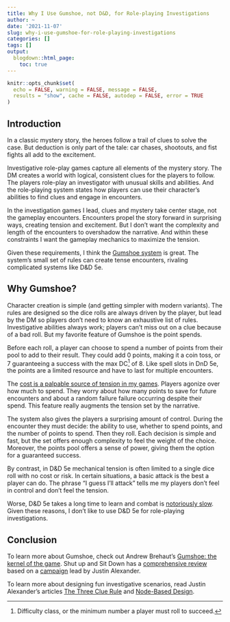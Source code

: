 ```yaml
---
title: Why I Use Gumshoe, not D&D, for Role-playing Investigations
author: ~
date: '2021-11-07'
slug: why-i-use-gumshoe-for-role-playing-investigations
categories: []
tags: []
output:
  blogdown::html_page:
    toc: true
---
```


```r
knitr::opts_chunk$set(
  echo = FALSE, warning = FALSE, message = FALSE,
  results = "show", cache = FALSE, autodep = FALSE, error = TRUE
)
```

## Introduction

In a classic mystery story, the heroes follow a trail of clues
to solve the case. But deduction is only part of the tale:
car chases, shootouts, and
fist fights all add to the excitement.

Investigative role-play games capture all elements of the mystery story.
The DM creates a world with logical, consistent clues for the players to follow.
The players role-play an investigator with unusual skills and abilities.
And the role-playing system states how players can use their character's abilities to
find clues and engage in encounters.

In the investigation games I lead, clues and mystery take center stage, not the gameplay encounters.
Encounters propel the story forward in surprising ways, creating tension and excitement.
But I don't want the complexity and length of the encounters to overshadow the
narrative. And within these constraints I want the gameplay mechanics to maximize the tension.

Given these requirements, I think the [Gumshoe system](https://pelgranepress.com/2018/02/14/gumshoe/)
is great. The system's small set of rules can create tense encounters,
rivaling complicated systems like D&D 5e.

## Why Gumshoe?

Character creation is simple (and getting simpler with modern variants).
The rules are designed so the dice rolls are always driven by the player,
but lead by the DM so players don’t need to know an exhaustive list of rules.
Investigative abilities always work; players can't miss out on a clue because of a bad roll.
But my favorite feature of Gumshoe is the point spends.

Before each roll, a player can choose to spend a number of points from their pool
to add to their result. They could add 0 points, making it a coin toss, or 7 guaranteeing
a success with the max DC^[Difficulty class, or the minimum number a player must roll to succeed.] of 8.
Like spell slots in DnD 5e, the points are a limited resource and have to last
for multiple encounters.

The [cost is a palpable source of tension in my games](https://timmastny.rbind.io/blog/how-game-mechanics-create-tension/).
Players agonize over how much to spend. They worry about how many points to save
for future encounters and about a random failure failure occurring
despite their spend. This feature really augments the tension
set by the narrative.

The system also gives the players a surprising amount of control.
During the encounter they must decide: the ability to use, whether to spend points,
and the number of points to spend. Then they roll.
Each decision is simple and fast, but the set offers enough complexity
to feel the weight of the choice. Moreover, the points pool offers a sense of power,
giving them the option for a guaranteed success.

By contrast, in D&D 5e mechanical tension is often limited to a single dice roll
with no cost or risk.
In certain situations, a basic attack is the best a player can do.
The phrase “I guess I’ll attack” tells me my players don't feel in control and
don't feel the tension.

Worse, D&D 5e takes a long time to learn and combat is [notoriously slow](https://slyflourish.com/tips_to_speed_up_combat.html).
Given these reasons, I don't like to use D&D 5e for role-playing investigations.

## Conclusion

To learn more about Gumshoe, check out Andrew Brehaut's [Gumshoe: the kernel of the game](https://brehaut.net/blog/2019/gumshoe_the_kernel_of_the_game).
Shut up and Sit Down has a [comprehensive review](https://www.shutupandsitdown.com/rpg-review-trail-of-cthulhu/)
based on a [campaign](http://thealexandrian.net/wordpress/37078/roleplaying-games/eternal-lies-the-alexandrian-remix)
lead by Justin Alexander.

To learn more about designing fun investigative scenarios, read
Justin Alexander's articles [The Three Clue Rule](https://thealexandrian.net/wordpress/1118/roleplaying-games/three-clue-rule)
and [Node-Based Design](https://thealexandrian.net/wordpress/7949/roleplaying-games/node-based-scenario-design-part-1-the-plotted-approach).
